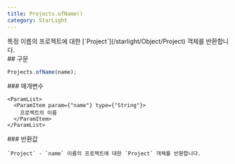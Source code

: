 ```yaml
---
title: Projects.ofName()
category: StarLight
---
```


<Section>
  특정 이름의 프로젝트에 대한 [`Project`](/starlight/Object/Project) 객체를 반환합니다.
</Section>
<Section>
  ## 구문

  ~~~js
  Projects.ofName(name);
  ~~~

  <Section>
    ### 매개변수

    <ParamList>
      <ParamItem param={"name"} type={"String"}>
        프로젝트의 이름
      </ParamItem>
    </ParamList>
  </Section>
  <Section>
    ### 반환값

    `Project` - `name` 이름의 프로젝트에 대한 `Project` 객체를 반환합니다.
  </Section>
</Section>